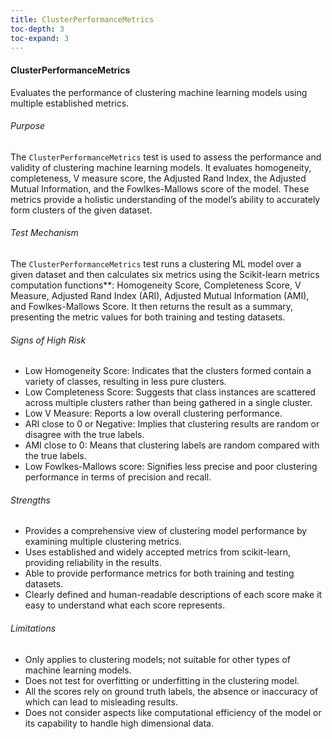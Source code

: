 ```yaml
---
title: ClusterPerformanceMetrics
toc-depth: 3
toc-expand: 3
---
```







#### ClusterPerformanceMetrics

Evaluates the performance of clustering machine learning models using multiple established metrics.

###### Purpose

The `ClusterPerformanceMetrics` test is used to assess the performance and validity of clustering machine learning
models. It evaluates homogeneity, completeness, V measure score, the Adjusted Rand Index, the Adjusted Mutual
Information, and the Fowlkes-Mallows score of the model. These metrics provide a holistic understanding of the
model's ability to accurately form clusters of the given dataset.

###### Test Mechanism

The `ClusterPerformanceMetrics` test runs a clustering ML model over a given dataset and then calculates six
metrics using the Scikit-learn metrics computation functions**: Homogeneity Score, Completeness Score, V Measure,
Adjusted Rand Index (ARI), Adjusted Mutual Information (AMI), and Fowlkes-Mallows Score. It then returns the result
as a summary, presenting the metric values for both training and testing datasets.

###### Signs of High Risk

- Low Homogeneity Score: Indicates that the clusters formed contain a variety of classes, resulting in less pure
clusters.
- Low Completeness Score: Suggests that class instances are scattered across multiple clusters rather than being
gathered in a single cluster.
- Low V Measure: Reports a low overall clustering performance.
- ARI close to 0 or Negative: Implies that clustering results are random or disagree with the true labels.
- AMI close to 0: Means that clustering labels are random compared with the true labels.
- Low Fowlkes-Mallows score: Signifies less precise and poor clustering performance in terms of precision and
recall.

###### Strengths

- Provides a comprehensive view of clustering model performance by examining multiple clustering metrics.
- Uses established and widely accepted metrics from scikit-learn, providing reliability in the results.
- Able to provide performance metrics for both training and testing datasets.
- Clearly defined and human-readable descriptions of each score make it easy to understand what each score
represents.

###### Limitations

- Only applies to clustering models; not suitable for other types of machine learning models.
- Does not test for overfitting or underfitting in the clustering model.
- All the scores rely on ground truth labels, the absence or inaccuracy of which can lead to misleading results.
- Does not consider aspects like computational efficiency of the model or its capability to handle high dimensional
data.




 
